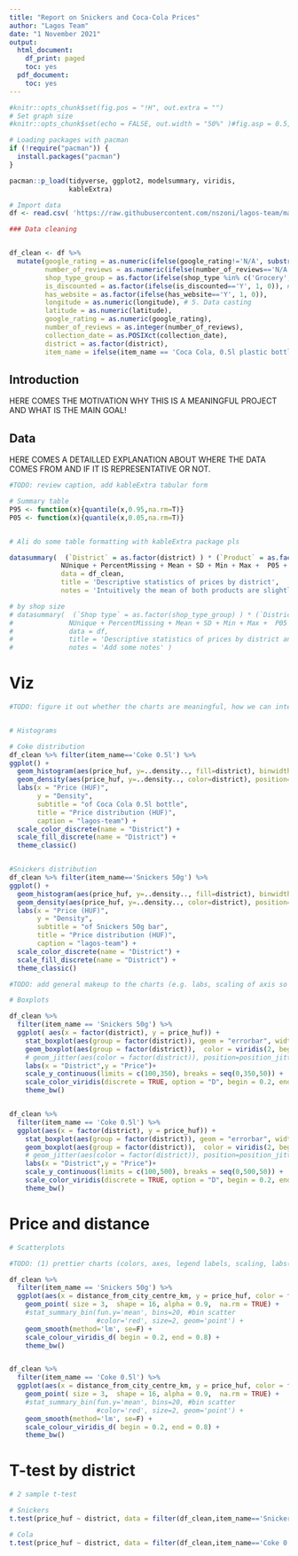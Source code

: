 ```yaml
---
title: "Report on Snickers and Coca-Cola Prices"
author: "Lagos Team"
date: "1 November 2021"
output:
  html_document:
    df_print: paged
    toc: yes
  pdf_document:
    toc: yes
---
```


```r
#knitr::opts_chunk$set(fig.pos = "!H", out.extra = "")
# Set graph size
#knitr::opts_chunk$set(echo = FALSE, out.width = "50%" )#fig.asp = 0.5, fig.width = 7, out.width = "90%" )

# Loading packages with pacman
if (!require("pacman")) {
  install.packages("pacman")
}

pacman::p_load(tidyverse, ggplot2, modelsummary, viridis,
               kableExtra)

# Import data
df <- read.csv( 'https://raw.githubusercontent.com/nszoni/lagos-team/main/coding-1/data/Data_DA1_HW1_Lagos.csv' )

```


```r

### Data cleaning


df_clean <- df %>% 
  mutate(google_rating = as.numeric(ifelse(google_rating!='N/A', substr(google_rating,1,3), NA)), # 1. Correct ratings and NAs
         number_of_reviews = as.numeric(ifelse(number_of_reviews=='N/A', NA, number_of_reviews)), # 2. Correct number of reviews NA
         shop_type_group = as.factor(ifelse(shop_type %in% c('Grocery', 'Gas station', "Supermarket", "Other"), "Big shop", "Small shop")), # 3. Create group for shop size
         is_discounted = as.factor(ifelse(is_discounted=='Y', 1, 0)), # 4. Replace booelan flags
         has_website = as.factor(ifelse(has_website=='Y', 1, 0)),
         longitude = as.numeric(longitude), # 5. Data casting
         latitude = as.numeric(latitude),
         google_rating = as.numeric(google_rating),
         number_of_reviews = as.integer(number_of_reviews),
         collection_date = as.POSIXct(collection_date),
         district = as.factor(district), 
         item_name = ifelse(item_name == 'Coca Cola, 0.5l plastic bottle', 'Coke 0.5l', 'Snickers 50g')) #5. Shortening item names

```

## Introduction
HERE COMES THE MOTIVATION WHY THIS IS A MEANINGFUL PROJECT AND WHAT IS THE MAIN GOAL!

## Data
HERE COMES A DETAILLED EXPLANATION ABOUT WHERE THE DATA COMES FROM AND IF IT IS REPRESENTATIVE OR NOT.


```r

#TODO: review caption, add kableExtra tabular form

# Summary table
P95 <- function(x){quantile(x,0.95,na.rm=T)}
P05 <- function(x){quantile(x,0.05,na.rm=T)}


# Ali do some table formatting with kableExtra package pls

datasummary(  (`District` = as.factor(district) ) * (`Product` = as.factor(item_name)) * (`Price` = price_huf ) ~ 
             NUnique + PercentMissing + Mean + SD + Min + Max +  P05 + Median + P95, 
             data = df_clean,
             title = 'Descriptive statistics of prices by district',
             notes = 'Intuitively the mean of both products are slightly higher in the inner 13th district. Also there is less variation in price of Snicker bars and more variation in the price of Coke. Those who are living in the inner city have to pay a larger entry price for Coke. The distribution of prices in teh inner district is shofted a bit considering the percentiles' )

# by shop size     
# datasummary(  (`Shop type` = as.factor(shop_type_group) ) * (`District` = as.factor(district) ) * (`Product` = as.factor(item_name)) * (`Price` = price_huf ) ~ 
#              NUnique + PercentMissing + Mean + SD + Min + Max +  P05 + Median + P95, 
#              data = df,
#              title = 'Descriptive statistics of prices by district and shop size',
#              notes = 'Add some notes' )

```

# Viz

```r

#TODO: figure it out whether the charts are meaningful, how we can interpret it. change colors of the bars to match others, maybe move in the legend box within the chart to save space on the right


# Histograms

# Coke distribution
df_clean %>% filter(item_name=='Coke 0.5l') %>% 
ggplot() + 
  geom_histogram(aes(price_huf, y=..density.., fill=district), binwidth = 30, alpha=0.6, position="identity", bins = 10) +
  geom_density(aes(price_huf, y=..density.., color=district), position="identity", alpha=5) +
  labs(x = "Price (HUF)",
       y = "Density",
       subtitle = "of Coca Cola 0.5l bottle",
       title = "Price distribution (HUF)",
       caption = "lagos-team") +
  scale_color_discrete(name = "District") +
  scale_fill_discrete(name = "District") +
  theme_classic()


#Snickers distribution
df_clean %>% filter(item_name=='Snickers 50g') %>% 
ggplot() + 
  geom_histogram(aes(price_huf, y=..density.., fill=district), binwidth = 30, alpha=0.6, position="identity", bins = 10) +
  geom_density(aes(price_huf, y=..density.., color=district), position="identity", alpha=5) +
  labs(x = "Price (HUF)",
       y = "Density",
       subtitle = "of Snickers 50g bar",
       title = "Price distribution (HUF)",
       caption = "lagos-team") +
  scale_color_discrete(name = "District") +
  scale_fill_discrete(name = "District") +
  theme_classic()

```


```r

#TODO: add general makeup to the charts (e.g. labs, scaling of axis so its visually more appealing -- less chunky box, longer body.), harmonize colors, add visibility to the whiskers. Add annotation to extreme values.

# Boxplots

df_clean %>% 
  filter(item_name == 'Snickers 50g') %>% 
  ggplot( aes(x = factor(district), y = price_huf)) +
    stat_boxplot(aes(group = factor(district)), geom = "errorbar", width = 0.2, color = viridis(2, begin=0.2, end=0.8), size = 0.1) +
    geom_boxplot(aes(group = factor(district)),  color = viridis(2, begin=0.2, end=0.8), fill = viridis(2, begin=0.2, end=0.8), size = 0.5, width =  0.5, alpha = 0.6) +  # , outlier.shape = NA
    # geom_jitter(aes(color = factor(district)), position=position_jitter(0.1), size = 1.5, show.legend=F) +
    labs(x = "District",y = "Price")+
    scale_y_continuous(limits = c(100,350), breaks = seq(0,350,50)) +
    scale_color_viridis(discrete = TRUE, option = "D", begin = 0.2, end=0.8)+
    theme_bw() 


df_clean %>% 
  filter(item_name == 'Coke 0.5l') %>% 
  ggplot(aes(x = factor(district), y = price_huf)) +
    stat_boxplot(aes(group = factor(district)), geom = "errorbar", width = 0.2, color = viridis(2, begin=0.2, end=0.8), size = 0.1) +
    geom_boxplot(aes(group = factor(district)),  color = viridis(2, begin=0.2, end=0.8), fill = viridis(2, begin=0.2, end=0.8), size = 0.5, width =  0.5, alpha = 0.6) +  # , outlier.shape = NA
    # geom_jitter(aes(color = factor(district)), position=position_jitter(0.1), size = 1.5, show.legend=F) +
    labs(x = "District",y = "Price")+
    scale_y_continuous(limits = c(100,500), breaks = seq(0,500,50)) +
    scale_color_viridis(discrete = TRUE, option = "D", begin = 0.2, end=0.8)+
    theme_bw() 

```
# Price and distance

```r

# Scatterplots 

#TODO: (1) prettier charts (colors, axes, legend labels, scaling, labs(title, subtitle, caption)), (2) color consistency with other charts

df_clean %>% 
  filter(item_name == 'Snickers 50g') %>% 
  ggplot(aes(x = distance_from_city_centre_km, y = price_huf, color = factor(district))) +
    geom_point( size = 3,  shape = 16, alpha = 0.9,  na.rm = TRUE) +
    #stat_summary_bin(fun.y='mean', bins=20, #bin scatter
                      #color='red', size=2, geom='point') + 
    geom_smooth(method='lm', se=F) +
    scale_colour_viridis_d( begin = 0.2, end = 0.8) +
    theme_bw()


df_clean %>% 
  filter(item_name == 'Coke 0.5l') %>% 
  ggplot(aes(x = distance_from_city_centre_km, y = price_huf, color = factor(district))) +
    geom_point( size = 3,  shape = 16, alpha = 0.9,  na.rm = TRUE) +
    #stat_summary_bin(fun.y='mean', bins=20, #bin scatter
                      #color='red', size=2, geom='point') + 
    geom_smooth(method='lm', se=F) +
    scale_colour_viridis_d( begin = 0.2, end = 0.8) +
    theme_bw()


```


# T-test by district
```r

# 2 sample t-test

# Snickers
t.test(price_huf ~ district, data = filter(df_clean,item_name=='Snickers 50g')) # cannot reject H0 at 5%

# Cola
t.test(price_huf ~ district, data = filter(df_clean,item_name=='Coke 0.5l')) # cannot reject H0 at 5%

```




